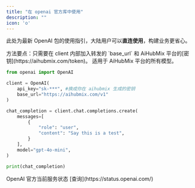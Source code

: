 ```yaml
---
title: "在 openai 官方库中使用"
description: ""
icon: 'o'
---
```


此处为最新 OpenAI 包的使用指引，大陆用户可以**直连使用**，构建业务更省心。

<Tip>
方法要点：只需要在 client 内部加入转发的 `base_url` 和 AiHubMix 平台的[密钥](https://aihubmix.com/token)。
适用于 AiHubMix 平台的所有模型。
</Tip>

```py Python
from openai import OpenAI

client = OpenAI(
    api_key="sk-***", #换成你在 aihubmix 生成的密钥
    base_url="https://aihubmix.com/v1"
)

chat_completion = client.chat.completions.create(
    messages=[
        {
            "role": "user",
            "content": "Say this is a test",
        }
    ],
    model="gpt-4o-mini",
)

print(chat_completion)
```
<Info>
OpenAI 官方当前服务状态 [查询](https://status.openai.com/)
</Info>
